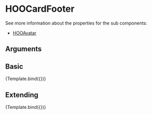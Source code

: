 
<Meta title="Molecules/Card-Elements/HOOCardFooter" component={HOOCardFooter} />

# HOOCardFooter

See more information about the properties for the sub components:

- [HOOAvatar](?path=/docs/atoms-avatar-hooavatar--standard-32-px)

## Arguments

<ArgsTable of={HOOCardFooter} />



## Basic
<Canvas>
  <Story 
    name="Basic"
    args = { 
      { avatarImage: "https://placekitten.com/32/32", avatarImageAlt: "Kitten", avatarImageSize: HOOAvatarSize.Px32, name: "Kitten King", modified: "Dec 1, 2021" }
    }>
    {Template.bind({})}
  </Story>
</Canvas>

## Extending
<Canvas>
  <Story 
    name="Extending"
    args = { 
     { avatarImage: "https://placekitten.com/32/32", avatarImageAlt: "Kitten", avatarImageSize: HOOAvatarSize.Px32, name: "Kitten King", modified: "Dec 1, 2021", rootElementAttributes: { style: { backgroundColor: "pink" } }}
    }>
    {Template.bind({})}
  </Story>
</Canvas>